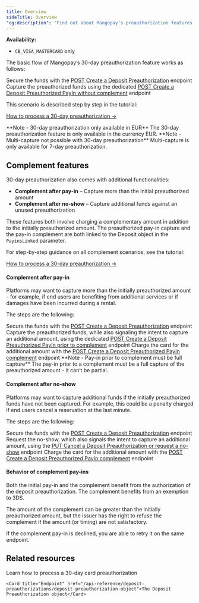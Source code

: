 ```yaml
---
title: Overview
sideTitle: Overview
"og:description": "Find out about Mangopay’s preauthorization features to reserve funds on a card to be captured later, with 7-day or 30-day options."
---
```


**Availability:** 
- `CB_VISA_MASTERCARD` only

The basic flow of Mangopay’s 30-day preauthorization feature works as follows:

<Steps>
  <Step title="Secure the funds">
    Secure the funds with the <a href="/api-reference/deposit-preauthorizations/create-deposit-preauthorization">POST Create a Deposit Preauthorization</a> endpoint
  </Step>
  <Step title="Capture pay-in">
    Capture the preauthorized funds using the dedicated <a href="/api-reference/deposit-preauthorizations/create-deposit-preauthorized-payin-without-complement">POST Create a Deposit Preauthorized PayIn without complement</a> endpoint
  </Step>
</Steps>

This scenario is described step by step in the tutorial:

<a href="/guides/payment-methods/card/deposit-preauthorization/how-to">How to process a 30-day preauthorization &rarr;</a>

<Note>
    **Note - 30-day preauthorization only available in EUR** The 30-day
    preauthorization feature is only available in the currency EUR.
</Note>

<Note>
    **Note - Multi-capture not possible with 30-day preauthorization**
    Multi-capture is only available for 7-day preauthorization.
</Note>

## Complement features

30-day preauthorization also comes with additional functionalities:

- **Complement after pay-in** – Capture more than the initial preauthorized amount
- **Complement after no-show** – Capture additional funds against an unused preauthorization

These features both involve charging a complementary amount in addition to the initially preauthorized amount. The preauthorized pay-in capture and the pay-in complement are both linked to the Deposit object in the `PayinsLinked` parameter.

For step-by-step guidance on all complement scenarios, see the tutorial:

<a href="/guides/payment-methods/card/deposit-preauthorization/how-to">How to process a 30-day preauthorization &rarr;</a>

#### Complement after pay-in

Platforms may want to capture more than the initially preauthorized amount - for example, if end users are benefiting from additional services or if damages have been incurred during a rental.

The steps are the following:

<Steps>
  <Step title="Secure the funds">
    Secure the funds with the <a href="/api-reference/deposit-preauthorizations/create-deposit-preauthorization">POST Create a Deposit Preauthorization</a> endpoint
  </Step>
  <Step title="Capture pay-in and signal intent to complement">
    Capture the preauthorized funds, while also signaling the intent to capture an additional amount, using the dedicated <a href="/api-reference/deposit-preauthorizations/create-deposit-preauthorized-payin-prior-to-complement">POST Create a Deposit Preauthorized PayIn prior to complement</a> endpoint
  </Step>
  <Step title="Capture complement pay-in">
    Charge the card for the additional amount with the <a href="/api-reference/deposit-preauthorizations/create-deposit-preauthorized-payin-complement">POST Create a Deposit Preauthorized PayIn complement</a> endpoint
  </Step>
</Steps>

<Note>
    **Note - Pay-in prior to complement must be full capture** The pay-in prior
    to a complement must be a full capture of the preauthorized amount - it
    can’t be partial.
</Note>

#### Complement after no-show

Platforms may want to capture additional funds if the initially preauthorized funds have not been captured. For example, this could be a penalty charged if end users cancel a reservation at the last minute.

The steps are the following:

<Steps>
  <Step title="Secure the funds">
    Secure the funds with the <a href="/api-reference/deposit-preauthorizations/create-deposit-preauthorization">POST Create a Deposit Preauthorization</a> endpoint
  </Step>
  <Step title="Request no-show">
    Request the no-show, which also signals the intent to capture an additional amount, using the <a href="/api-reference/deposit-preauthorizations/cancel-deposit-preauthorization-request-no-show">PUT Cancel a Deposit Preauthorization or request a no-show</a> endpoint
  </Step>
  <Step title="Capture complement pay-in">
    Charge the card for the additional amount with the <a href="/api-reference/deposit-preauthorizations/create-deposit-preauthorized-payin-complement">POST Create a Deposit Preauthorized PayIn complement</a> endpoint
  </Step>
</Steps>

#### Behavior of complement pay-ins

Both the initial pay-in and the complement benefit from the authorization of the deposit preauthorization. The complement benefits from an exemption to 3DS.

The amount of the complement can be greater than the initially preauthorized amount, but the issuer has the right to refuse the complement if the amount (or timing) are not satisfactory.

If the complement pay-in is declined, you are able to retry it on the same endpoint.

## Related resources  

<CardGroup col={2}> 
    <Card title="How to" href="/guides/payment-methods/card/deposit-preauthorization/how-to">Learn how to process a 30-day card preauthorization</Card>

    <Card title="Endpoint" href="/api-reference/deposit-preauthorizations/deposit-preauthorization-object">The Deposit Preauthorization object</Card>  
</CardGroup>
